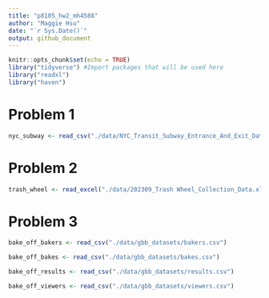 ```yaml
---
title: "p8105_hw2_mh4588"
author: "Maggie Hsu"
date: "`r Sys.Date()`"
output: github_document
---
```


```r
knitr::opts_chunk$set(echo = TRUE)
library("tidyverse") #Import packages that will be used here
library("readxl")
library("haven")
```

# Problem 1
```r
nyc_subway <- read_csv("./data/NYC_Transit_Subway_Entrance_And_Exit_Data.csv") #Import the NYC transit dataset from the csv file as a data frame
```

# Problem 2
```r
trash_wheel <- read_excel("./data/202309_Trash Wheel_Collection_Data.xlsx")

```

# Problem 3
```r
bake_off_bakers <- read_csv("./data/gbb_datasets/bakers.csv")

bake_off_bakes <- read_csv("./data/gbb_datasets/bakes.csv")

bake_off_results <- read_csv("./data/gbb_datasets/results.csv")

bake_off_viewers <- read_csv("./data/gbb_datasets/viewers.csv")

```